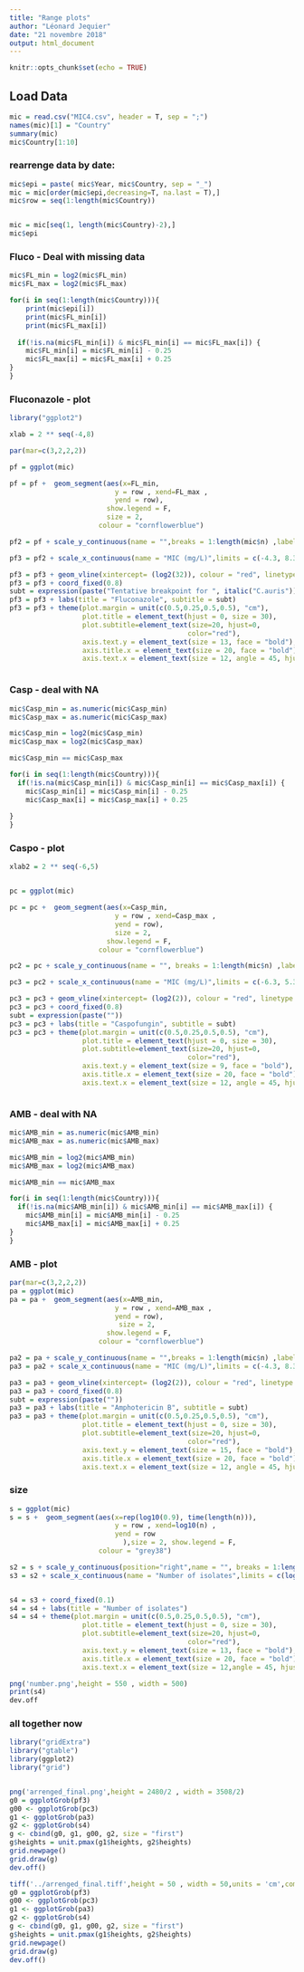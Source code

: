 ```yaml
---
title: "Range plots"
author: "Léonard Jequier"
date: "21 novembre 2018"
output: html_document
---
```


```r
knitr::opts_chunk$set(echo = TRUE)
```

## Load Data
```r
mic = read.csv("MIC4.csv", header = T, sep = ";")
names(mic)[1] = "Country"
summary(mic)
mic$Country[1:10]
```


### rearrenge data by date:
```r


mic$epi = paste( mic$Year, mic$Country, sep = "_")
mic = mic[order(mic$epi,decreasing=T, na.last = T),]
mic$row = seq(1:length(mic$Country))


mic = mic[seq(1, length(mic$Country)-2),]
mic$epi
```

### Fluco - Deal with missing data
```r
mic$FL_min = log2(mic$FL_min)
mic$FL_max = log2(mic$FL_max)
```

```r

for(i in seq(1:length(mic$Country))){
    print(mic$epi[i])
    print(mic$FL_min[i])
    print(mic$FL_max[i])
    
  if(!is.na(mic$FL_min[i]) & mic$FL_min[i] == mic$FL_max[i]) {
    mic$FL_min[i] = mic$FL_min[i] - 0.25
    mic$FL_max[i] = mic$FL_max[i] + 0.25
}
}


```

### Fluconazole - plot
```r
library("ggplot2")

xlab = 2 ** seq(-4,8)

par(mar=c(3,2,2,2))

pf = ggplot(mic) 

pf = pf +  geom_segment(aes(x=FL_min, 
                          y = row , xend=FL_max ,
                          yend = row),
                        show.legend = F,
                        size = 2,
                      colour = "cornflowerblue") 

pf2 = pf + scale_y_continuous(name = "",breaks = 1:length(mic$n) ,labels = as.character(mic$epi)) 

pf3 = pf2 + scale_x_continuous(name = "MIC (mg/L)",limits = c(-4.3, 8.3), breaks = seq(-4, 8), labels = xlab)

pf3 = pf3 + geom_vline(xintercept= (log2(32)), colour = "red", linetype = "dashed")
pf3 = pf3 + coord_fixed(0.8)
subt = expression(paste("Tentative breakpoint for ", italic("C.auris")))
pf3 = pf3 + labs(title = "Fluconazole", subtitle = subt)
pf3 = pf3 + theme(plot.margin = unit(c(0.5,0.25,0.5,0.5), "cm"),
                  plot.title = element_text(hjust = 0, size = 30),
                  plot.subtitle=element_text(size=20, hjust=0,
                                            color="red"), 
                  axis.text.y = element_text(size = 13, face = "bold"), 
                  axis.title.x = element_text(size = 20, face = "bold"),
                  axis.text.x = element_text(size = 12, angle = 45, hjust = 1, face = "bold"))



```

### Casp - deal with NA
```r
mic$Casp_min = as.numeric(mic$Casp_min)
mic$Casp_max = as.numeric(mic$Casp_max)

mic$Casp_min = log2(mic$Casp_min)
mic$Casp_max = log2(mic$Casp_max)

mic$Casp_min == mic$Casp_max

for(i in seq(1:length(mic$Country))){
  if(!is.na(mic$Casp_min[i]) & mic$Casp_min[i] == mic$Casp_max[i]) {
    mic$Casp_min[i] = mic$Casp_min[i] - 0.25
    mic$Casp_max[i] = mic$Casp_max[i] + 0.25
    
}
}
```

### Caspo - plot 
```r
xlab2 = 2 ** seq(-6,5)


pc = ggplot(mic) 

pc = pc +  geom_segment(aes(x=Casp_min, 
                          y = row , xend=Casp_max ,
                          yend = row),
                          size = 2,
                        show.legend = F,
                      colour = "cornflowerblue") 

pc2 = pc + scale_y_continuous(name = "", breaks = 1:length(mic$n) ,labels = rep(c(""), times = length(mic$n))) 

pc3 = pc2 + scale_x_continuous(name = "MIC (mg/L)",limits = c(-6.3, 5.3), breaks = seq(-6, 5), labels = xlab2)

pc3 = pc3 + geom_vline(xintercept= (log2(2)), colour = "red", linetype = "dashed") 
pc3 = pc3 + coord_fixed(0.8)
subt = expression(paste(""))
pc3 = pc3 + labs(title = "Caspofungin", subtitle = subt)
pc3 = pc3 + theme(plot.margin = unit(c(0.5,0.25,0.5,0.5), "cm"),
                  plot.title = element_text(hjust = 0, size = 30),
                  plot.subtitle=element_text(size=20, hjust=0,
                                            color="red"), 
                  axis.text.y = element_text(size = 9, face = "bold"), 
                  axis.title.x = element_text(size = 20, face = "bold"),
                  axis.text.x = element_text(size = 12, angle = 45, hjust = 1, face = "bold"))



```

### AMB - deal with NA
```r
mic$AMB_min = as.numeric(mic$AMB_min)
mic$AMB_max = as.numeric(mic$AMB_max)

mic$AMB_min = log2(mic$AMB_min)
mic$AMB_max = log2(mic$AMB_max)

mic$AMB_min == mic$AMB_max

for(i in seq(1:length(mic$Country))){
  if(!is.na(mic$AMB_min[i]) & mic$AMB_min[i] == mic$AMB_max[i]) {
    mic$AMB_min[i] = mic$AMB_min[i] - 0.25
    mic$AMB_max[i] = mic$AMB_max[i] + 0.25
}
}
```

### AMB - plot 
```r

par(mar=c(3,2,2,2))
pa = ggplot(mic) 
pa = pa +  geom_segment(aes(x=AMB_min, 
                          y = row , xend=AMB_max ,
                          yend = row),
                           size = 2,
                        show.legend = F,
                      colour = "cornflowerblue")

pa2 = pa + scale_y_continuous(name = "",breaks = 1:length(mic$n) ,labels = rep("", times = length(mic$n))) 
pa3 = pa2 + scale_x_continuous(name = "MIC (mg/L)",limits = c(-4.3, 8.3), breaks = seq(-4, 8), labels = xlab)

pa3 = pa3 + geom_vline(xintercept= (log2(2)), colour = "red", linetype = "dashed")
pa3 = pa3 + coord_fixed(0.8)
subt = expression(paste(""))
pa3 = pa3 + labs(title = "Amphotericin B", subtitle = subt)
pa3 = pa3 + theme(plot.margin = unit(c(0.5,0.25,0.5,0.5), "cm"),
                  plot.title = element_text(hjust = 0, size = 30),
                  plot.subtitle=element_text(size=20, hjust=0,
                                            color="red"), 
                  axis.text.y = element_text(size = 15, face = "bold"), 
                  axis.title.x = element_text(size = 20, face = "bold"),
                  axis.text.x = element_text(size = 12, angle = 45, hjust = 1, face = "bold"))


```

### size
```r

s = ggplot(mic) 
s = s +  geom_segment(aes(x=rep(log10(0.9), time(length(n))), 
                          y = row , xend=log10(n) ,
                          yend = row
                            ),size = 2, show.legend = F,
                      colour = "grey38") 

s2 = s + scale_y_continuous(position="right",name = "", breaks = 1:length(mic$n) ,labels = mic$auth)  
s3 = s2 + scale_x_continuous(name = "Number of isolates",limits = c(log10(0.9), 2.6), breaks = log10(c(1,10,50,100, 200)), labels = c(1,10,50,100, 200) )


s4 = s3 + coord_fixed(0.1)
s4 = s4 + labs(title = "Number of isolates")
s4 = s4 + theme(plot.margin = unit(c(0.5,0.25,0.5,0.5), "cm"),
                  plot.title = element_text(hjust = 0, size = 30),
                  plot.subtitle=element_text(size=20, hjust=0,
                                            color="red"), 
                  axis.text.y = element_text(size = 13, face = "bold"), 
                  axis.title.x = element_text(size = 20, face = "bold"),
                  axis.text.x = element_text(size = 12,angle = 45, hjust = 1, face = "bold"))

png('number.png',height = 550 , width = 500)
print(s4)
dev.off
```

### all together now

```r
library("gridExtra")
library("gtable")
library(ggplot2)
library("grid")


png('arrenged_final.png',height = 2480/2 , width = 3508/2)
g0 = ggplotGrob(pf3)
g00 <- ggplotGrob(pc3)
g1 <- ggplotGrob(pa3)
g2 <- ggplotGrob(s4)
g <- cbind(g0, g1, g00, g2, size = "first")
g$heights = unit.pmax(g1$heights, g2$heights)
grid.newpage()
grid.draw(g)
dev.off()

tiff('../arrenged_final.tiff',height = 50 , width = 50,units = 'cm',compression ="lzw",res=300)
g0 = ggplotGrob(pf3)
g00 <- ggplotGrob(pc3)
g1 <- ggplotGrob(pa3)
g2 <- ggplotGrob(s4)
g <- cbind(g0, g1, g00, g2, size = "first")
g$heights = unit.pmax(g1$heights, g2$heights)
grid.newpage()
grid.draw(g)
dev.off()

```


